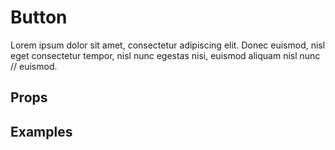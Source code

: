 

<Meta title="Molecules/Button" component={Button} />

# Button

Lorem ipsum dolor sit amet, consectetur adipiscing elit. Donec euismod, nisl
eget consectetur tempor, nisl nunc egestas nisi, euismod aliquam nisl nunc //
euismod.

## Props

<!-- {/* <Props of={Button} /> */} -->

## Examples

<!-- {/* <Preview>
	{" "}
	// <Story name="Primary">
		{" "}
		// <Button>
			{" "}
			//
			<Label type={LabelType.PARAGRAPH}>Button</Label> //{" "}
		</Button> //{" "}
	</Story> //
</Preview> // ; */} -->
